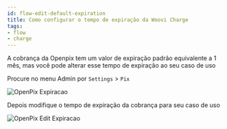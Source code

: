 ```yaml
---
id: flow-edit-default-expiration
title: Como configurar o tempo de expiração da Woovi Charge
tags:
- flow
- charge
---
```



A cobrança da Openpix tem um valor de expiração padrão equivalente a 1 mês, mas você pode alterar esse tempo de expiração ao seu caso de uso

Procure no menu Admin por `Settings` > `Pix`

![OpenPix Expiracao](/img/flows/default_expiration.png)

Depois modifique o tempo de expiração da cobrança para seu caso de uso

![OpenPix Edit Expiracao](/img/flows/edit-default-expiration.png)
